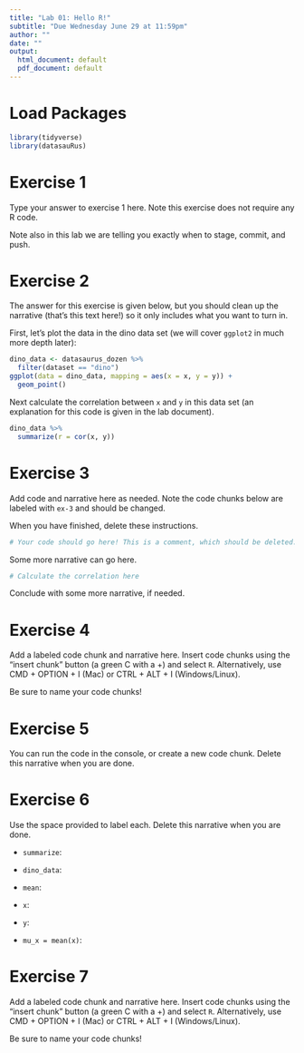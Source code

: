 ```yaml
---
title: "Lab 01: Hello R!"
subtitle: "Due Wednesday June 29 at 11:59pm"
author: ""
date: ""
output:
  html_document: default
  pdf_document: default
---
```


# Load Packages

```r
library(tidyverse)
library(datasauRus)
``` 

# Exercise 1

Type your answer to exercise 1 here. Note this exercise does not require any
R code. 

Note also in this lab we are telling you exactly when to stage, commit, and
push.

# Exercise 2

The answer for this exercise is given below, but you should clean up the 
narrative (that's this text here!) so it only includes what you want to turn in.

First, let's plot the data in the dino data set  (we will cover `ggplot2` in
much more depth later):

```r
dino_data <- datasaurus_dozen %>%
  filter(dataset == "dino")
ggplot(data = dino_data, mapping = aes(x = x, y = y)) + 
  geom_point()
```

Next calculate the correlation between `x` and `y` in this data set 
(an explanation for this code is given in the lab document).

```r
dino_data %>%
  summarize(r = cor(x, y))
```

# Exercise 3

Add code and narrative here as needed. Note the code chunks below are labeled
with `ex-3` and should be changed.

When you have finished, delete these instructions.

```r
# Your code should go here! This is a comment, which should be deleted.
```

Some more narrative can go here.

```r
# Calculate the correlation here
```

Conclude with some more narrative, if needed.

# Exercise 4

Add a labeled code chunk and narrative here. Insert code chunks using the 
"insert chunk" button (a green C with a +) and select `R`. Alternatively, 
use CMD + OPTION + I (Mac) or CTRL + ALT + I (Windows/Linux).

Be sure to name your code chunks!

# Exercise 5

You can run the code in the console, or create a new code chunk. Delete this narrative when you are done.

# Exercise 6

Use the space provided to label each. Delete this narrative when you are done.

- `summarize`: 

- `dino_data`: 

- `mean`: 

- `x`: 

- `y`: 

- `mu_x = mean(x)`: 

# Exercise 7

Add a labeled code chunk and narrative here. Insert code chunks using the 
"insert chunk" button (a green C with a +) and select `R`. Alternatively, 
use CMD + OPTION + I (Mac) or CTRL + ALT + I (Windows/Linux).

Be sure to name your code chunks!


